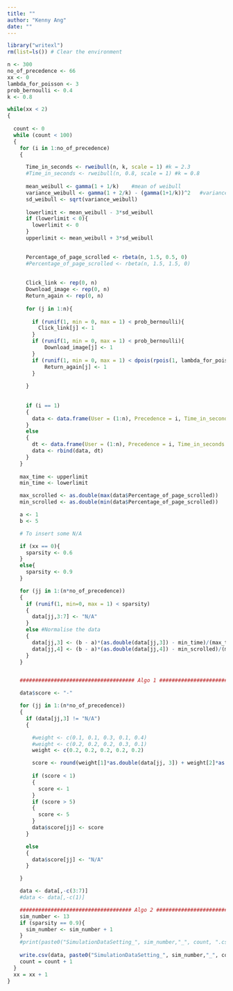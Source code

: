 ```yaml
---
title: ""
author: "Kenny Ang"
date: ""
---
```


```r
library("writexl")
rm(list=ls()) # Clear the environment

n <- 300
no_of_precedence <- 66
xx <- 0
lambda_for_poisson <- 3
prob_bernoulli <- 0.4
k <- 0.8

while(xx < 2)
{
  
  count <- 0
  while (count < 100)
  {
    for (i in 1:no_of_precedence)
    {

      Time_in_seconds <- rweibull(n, k, scale = 1) #k = 2.3
      #Time_in_seconds <- rweibull(n, 0.8, scale = 1) #k = 0.8
      
      mean_weibull <- gamma(1 + 1/k)    #mean of weibull
      variance_weibull <- gamma(1 + 2/k) - (gamma(1+1/k))^2   #variance of weibull
      sd_weibull <- sqrt(variance_weibull)
      
      lowerlimit <- mean_weibull - 3*sd_weibull
      if (lowerlimit < 0){
        lowerlimit <- 0
      }
      upperlimit <- mean_weibull + 3*sd_weibull

      
      Percentage_of_page_scrolled <- rbeta(n, 1.5, 0.5, 0)
      #Percentage_of_page_scrolled <- rbeta(n, 1.5, 1.5, 0)
      
      
      Click_link <- rep(0, n)
      Download_image <- rep(0, n)
      Return_again <- rep(0, n)
      
      for (j in 1:n){
        
        if (runif(1, min = 0, max = 1) < prob_bernoulli){
          Click_link[j] <- 1
        }
        if (runif(1, min = 0, max = 1) < prob_bernoulli){
            Download_image[j] <- 1
        }
        if (runif(1, min = 0, max = 1) < dpois(rpois(1, lambda_for_poisson), lambda = lambda_for_poisson)){
            Return_again[j] <- 1
        }
        
      }
    
      
      if (i == 1)
      {
        data <- data.frame(User = (1:n), Precedence = i, Time_in_seconds = Time_in_seconds, Percentage_of_page_scrolled = Percentage_of_page_scrolled, Click_link = Click_link, Download_image = Download_image, Return_again = Return_again)
      }
      else
      {
        dt <- data.frame(User = (1:n), Precedence = i, Time_in_seconds = Time_in_seconds, Percentage_of_page_scrolled = Percentage_of_page_scrolled, Click_link = Click_link, Download_image = Download_image, Return_again = Return_again)
        data <- rbind(data, dt)
      }
    }
    
    max_time <- upperlimit
    min_time <- lowerlimit

    max_scrolled <- as.double(max(data$Percentage_of_page_scrolled))
    min_scrolled <- as.double(min(data$Percentage_of_page_scrolled))

    a <- 1
    b <- 5

    # To insert some N/A

    if (xx == 0){
      sparsity <- 0.6
    }
    else{
      sparsity <- 0.9
    }

    for (jj in 1:(n*no_of_precedence))
    {
      if (runif(1, min=0, max = 1) < sparsity)
      {
        data[jj,3:7] <- "N/A"
      }
      else #Normalise the data
      {
        data[jj,3] <- (b - a)*(as.double(data[jj,3]) - min_time)/(max_time - min_time) + a
        data[jj,4] <- (b - a)*(as.double(data[jj,4]) - min_scrolled)/(max_scrolled - min_scrolled) + a
      }
    }


    ##################################### Algo 1 ############################################

    data$score <- "-"

    for (jj in 1:(n*no_of_precedence))
    {
      if (data[jj,3] != "N/A")
      {

        #weight <- c(0.1, 0.1, 0.3, 0.1, 0.4)
        #weight <- c(0.2, 0.2, 0.2, 0.3, 0.1)
        weight <- c(0.2, 0.2, 0.2, 0.2, 0.2)

        score <- round(weight[1]*as.double(data[jj, 3]) + weight[2]*as.double(data[jj, 4]) + weight[3]*5*as.double(data[jj, 5]) + weight[4]*5*as.double(data[jj, 6])+ weight[5]*5*as.double(data[jj, 7]) + rnorm(1, mean = 0, sd = 1))
        
        if (score < 1)
        {
          score <- 1
        }
        if (score > 5)
        {
          score <- 5
        }
        data$score[jj] <- score
      }

      else
      {
        data$score[jj] <- "N/A"
      }

    }

    data <- data[,-c(3:7)]
    #data <- data[,-c(1)]

    #################################### Algo 2 ############################################
    sim_number <- 13
    if (sparsity == 0.9){
      sim_number <- sim_number + 1
    }
    #print(paste0("SimulationDataSetting_", sim_number,"_", count, ".csv"))
    
    write.csv(data, paste0("SimulationDataSetting_", sim_number,"_", count, ".csv"))
    count = count + 1
  }
  xx = xx + 1
}
```
